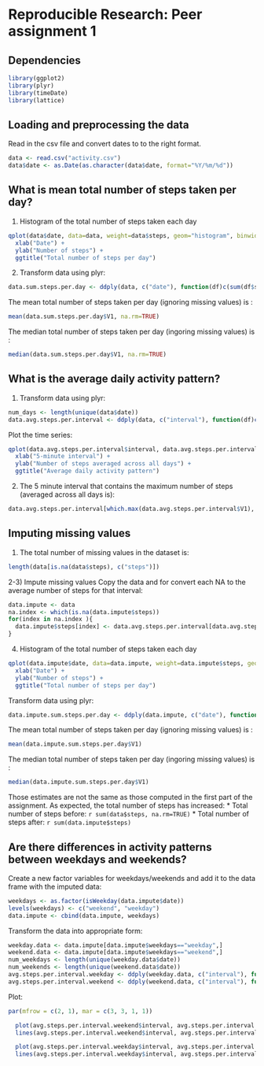 Reproducible Research: Peer assignment 1
========================================================

## Dependencies
```r
library(ggplot2)
library(plyr)
library(timeDate)
library(lattice)
```

## Loading and preprocessing the data

Read in the csv file and convert dates to to the right format.
```r
data <- read.csv("activity.csv")
data$date <- as.Date(as.character(data$date, format="%Y/%m/%d"))
```

## What is mean total number of steps taken per day?

1) Histogram of the total number of steps taken each day
```r
qplot(data$date, data=data, weight=data$steps, geom="histogram", binwidth = 1) + 
  xlab("Date") + 
  ylab("Number of steps") + 
  ggtitle("Total number of steps per day")
```

2) Transform data using plyr:
```r
data.sum.steps.per.day <- ddply(data, c("date"), function(df)c(sum(df$steps, na.rm=TRUE)))
```

The mean total number of steps taken per day (ignoring missing values) is :
```r
mean(data.sum.steps.per.day$V1, na.rm=TRUE)
```
The median total number of steps taken per day (ingoring missing values) is : 
```r
median(data.sum.steps.per.day$V1, na.rm=TRUE)
```

## What is the average daily activity pattern?

1) Transform data using plyr:
```r
num_days <- length(unique(data$date))
data.avg.steps.per.interval <- ddply(data, c("interval"), function(df)c(sum(df$steps, na.rm=TRUE)/num_days))
```

Plot the time series:
```r
qplot(data.avg.steps.per.interval$interval, data.avg.steps.per.interval$V1, geom="line") + 
  xlab("5-minute interval") + 
  ylab("Number of steps averaged across all days") + 
  ggtitle("Average daily activity pattern")
```

2) The 5 minute interval that contains the maximum number of steps (averaged across all days is):
```r
data.avg.steps.per.interval[which.max(data.avg.steps.per.interval$V1), c("interval")]
```

## Imputing missing values

1) The total number of missing values in the dataset is:
```r
length(data[is.na(data$steps), c("steps")])
```

2-3) Impute missing values
Copy the data and for convert each NA to the average number of steps for that interval:
```r
data.impute <- data
na.index <- which(is.na(data.impute$steps))
for(index in na.index ){
  data.impute$steps[index] <- data.avg.steps.per.interval[data.avg.steps.per.interval$interval==data.impute$interval[index] , c("V1")]
}
```


4) Histogram of the total number of steps taken each day
```r
qplot(data.impute$date, data=data.impute, weight=data.impute$steps, geom="histogram", binwidth = 1) + 
  xlab("Date") + 
  ylab("Number of steps") + 
  ggtitle("Total number of steps per day")
```

Transform data using plyr:
```r
data.impute.sum.steps.per.day <- ddply(data.impute, c("date"), function(df)c(sum(df$steps)))
```

The mean total number of steps taken per day (ignoring missing values) is :
```r
mean(data.impute.sum.steps.per.day$V1)
```
The median total number of steps taken per day (ingoring missing values) is : 
```r
median(data.impute.sum.steps.per.day$V1)
```

Those estimates are not the same as those computed in the first part of the assignment.
As expected, the total number of steps has increased:
* Total number of steps before: `r sum(data$steps, na.rm=TRUE)`
* Total number of steps after: `r sum(data.impute$steps)`


## Are there differences in activity patterns between weekdays and weekends?

Create a new factor variables for weekdays/weekends and add it to the data frame with the imputed data:
```r
weekdays <- as.factor(isWeekday(data.impute$date))
levels(weekdays) <- c("weekend", "weekday")
data.impute <- cbind(data.impute, weekdays)

```

Transform the data into appropriate form:
```r
weekday.data <- data.impute[data.impute$weekdays=="weekday",]
weekend.data <- data.impute[data.impute$weekdays=="weekend",]
num_weekdays <- length(unique(weekday.data$date))
num_weekends <- length(unique(weekend.data$date))
avg.steps.per.interval.weekday <- ddply(weekday.data, c("interval"), function(df)c(sum(df$steps, na.rm=TRUE)/num_weekdays))
avg.steps.per.interval.weekend <- ddply(weekend.data, c("interval"), function(df)c(sum(df$steps, na.rm=TRUE)/num_weekends))
```

Plot:
```r
par(mfrow = c(2, 1), mar = c(3, 3, 1, 1))

  plot(avg.steps.per.interval.weekend$interval, avg.steps.per.interval.weekend$V1, type="n", xlab="Interval", ylab="Average number of steps across all days", main = "Weekend")
  lines(avg.steps.per.interval.weekend$interval, avg.steps.per.interval.weekend$V1, col="blue")

  plot(avg.steps.per.interval.weekday$interval, avg.steps.per.interval.weekday$V1, type="n", xlab="Interval", ylab="Average number of steps across all days", main = "Weekdays")
  lines(avg.steps.per.interval.weekday$interval, avg.steps.per.interval.weekday$V1, col="blue")
```
